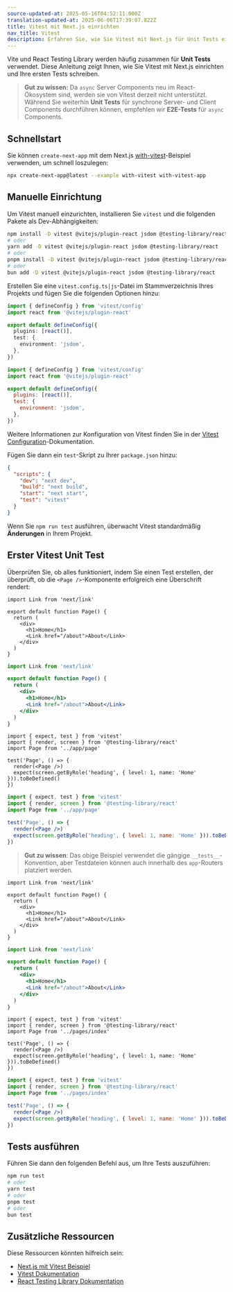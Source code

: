 ```yaml
---
source-updated-at: 2025-05-16T04:52:11.000Z
translation-updated-at: 2025-06-06T17:39:07.822Z
title: Vitest mit Next.js einrichten
nav_title: Vitest
description: Erfahren Sie, wie Sie Vitest mit Next.js für Unit Tests einrichten.
---
```


Vite und React Testing Library werden häufig zusammen für **Unit Tests** verwendet. Diese Anleitung zeigt Ihnen, wie Sie Vitest mit Next.js einrichten und Ihre ersten Tests schreiben.

> **Gut zu wissen:** Da `async` Server Components neu im React-Ökosystem sind, werden sie von Vitest derzeit nicht unterstützt. Während Sie weiterhin **Unit Tests** für synchrone Server- und Client Components durchführen können, empfehlen wir **E2E-Tests** für `async` Components.

## Schnellstart

Sie können `create-next-app` mit dem Next.js [with-vitest](https://github.com/vercel/next.js/tree/canary/examples/with-vitest)-Beispiel verwenden, um schnell loszulegen:

```bash filename="Terminal"
npx create-next-app@latest --example with-vitest with-vitest-app
```

## Manuelle Einrichtung

Um Vitest manuell einzurichten, installieren Sie `vitest` und die folgenden Pakete als Dev-Abhängigkeiten:

```bash filename="Terminal"
npm install -D vitest @vitejs/plugin-react jsdom @testing-library/react
# oder
yarn add -D vitest @vitejs/plugin-react jsdom @testing-library/react
# oder
pnpm install -D vitest @vitejs/plugin-react jsdom @testing-library/react
# oder
bun add -D vitest @vitejs/plugin-react jsdom @testing-library/react
```

Erstellen Sie eine `vitest.config.ts|js`-Datei im Stammverzeichnis Ihres Projekts und fügen Sie die folgenden Optionen hinzu:

```ts filename="vitest.config.ts" switcher
import { defineConfig } from 'vitest/config'
import react from '@vitejs/plugin-react'

export default defineConfig({
  plugins: [react()],
  test: {
    environment: 'jsdom',
  },
})
```

```js filename="vitest.config.js" switcher
import { defineConfig } from 'vitest/config'
import react from '@vitejs/plugin-react'

export default defineConfig({
  plugins: [react()],
  test: {
    environment: 'jsdom',
  },
})
```

Weitere Informationen zur Konfiguration von Vitest finden Sie in der [Vitest Configuration](https://vitest.dev/config/#configuration)-Dokumentation.

Fügen Sie dann ein `test`-Skript zu Ihrer `package.json` hinzu:

```json filename="package.json"
{
  "scripts": {
    "dev": "next dev",
    "build": "next build",
    "start": "next start",
    "test": "vitest"
  }
}
```

Wenn Sie `npm run test` ausführen, überwacht Vitest standardmäßig **Änderungen** in Ihrem Projekt.

## Erster Vitest Unit Test

Überprüfen Sie, ob alles funktioniert, indem Sie einen Test erstellen, der überprüft, ob die `<Page />`-Komponente erfolgreich eine Überschrift rendert:

<AppOnly>

```tsx filename="app/page.tsx" switcher
import Link from 'next/link'

export default function Page() {
  return (
    <div>
      <h1>Home</h1>
      <Link href="/about">About</Link>
    </div>
  )
}
```

```jsx filename="app/page.jsx" switcher
import Link from 'next/link'

export default function Page() {
  return (
    <div>
      <h1>Home</h1>
      <Link href="/about">About</Link>
    </div>
  )
}
```

```tsx filename="__tests__/page.test.tsx" switcher
import { expect, test } from 'vitest'
import { render, screen } from '@testing-library/react'
import Page from '../app/page'

test('Page', () => {
  render(<Page />)
  expect(screen.getByRole('heading', { level: 1, name: 'Home' })).toBeDefined()
})
```

```jsx filename="__tests__/page.test.jsx" switcher
import { expect, test } from 'vitest'
import { render, screen } from '@testing-library/react'
import Page from '../app/page'

test('Page', () => {
  render(<Page />)
  expect(screen.getByRole('heading', { level: 1, name: 'Home' })).toBeDefined()
})
```

> **Gut zu wissen**: Das obige Beispiel verwendet die gängige `__tests__`-Konvention, aber Testdateien können auch innerhalb des `app`-Routers platziert werden.

</AppOnly>

<PagesOnly>

```tsx filename="pages/index.tsx" switcher
import Link from 'next/link'

export default function Page() {
  return (
    <div>
      <h1>Home</h1>
      <Link href="/about">About</Link>
    </div>
  )
}
```

```jsx filename="pages/index.jsx" switcher
import Link from 'next/link'

export default function Page() {
  return (
    <div>
      <h1>Home</h1>
      <Link href="/about">About</Link>
    </div>
  )
}
```

```tsx filename="__tests__/index.test.tsx" switcher
import { expect, test } from 'vitest'
import { render, screen } from '@testing-library/react'
import Page from '../pages/index'

test('Page', () => {
  render(<Page />)
  expect(screen.getByRole('heading', { level: 1, name: 'Home' })).toBeDefined()
})
```

```jsx filename="__tests__/index.test.jsx" switcher
import { expect, test } from 'vitest'
import { render, screen } from '@testing-library/react'
import Page from '../pages/index'

test('Page', () => {
  render(<Page />)
  expect(screen.getByRole('heading', { level: 1, name: 'Home' })).toBeDefined()
})
```

</PagesOnly>

## Tests ausführen

Führen Sie dann den folgenden Befehl aus, um Ihre Tests auszuführen:

```bash filename="Terminal"
npm run test
# oder
yarn test
# oder
pnpm test
# oder
bun test
```

## Zusätzliche Ressourcen

Diese Ressourcen könnten hilfreich sein:

- [Next.js mit Vitest Beispiel](https://github.com/vercel/next.js/tree/canary/examples/with-vitest)
- [Vitest Dokumentation](https://vitest.dev/guide/)
- [React Testing Library Dokumentation](https://testing-library.com/docs/react-testing-library/intro/)